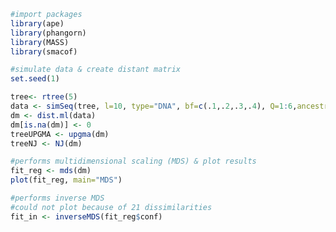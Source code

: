 ```r
#import packages
library(ape)
library(phangorn)
library(MASS)
library(smacof)
```

```r
#simulate data & create distant matrix
set.seed(1)

tree<- rtree(5)
data <- simSeq(tree, l=10, type="DNA", bf=c(.1,.2,.3,.4), Q=1:6,ancestral=TRUE)
dm <- dist.ml(data)
dm[is.na(dm)] <- 0
treeUPGMA <- upgma(dm)
treeNJ <- NJ(dm)
```

```r
#performs multidimensional scaling (MDS) & plot results 
fit_reg <- mds(dm)
plot(fit_reg, main="MDS")
```

```r
#performs inverse MDS
#could not plot because of 21 dissimilarities 
fit_in <- inverseMDS(fit_reg$conf)
```